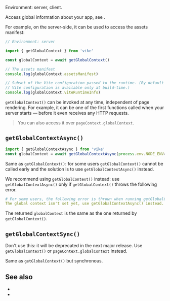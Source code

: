 
Environment: server, client.

Access global information about your app, see <Link href="/globalContext" />.

For example, on the server-side, it can be used to access <Link href="/preloading#assets-manifest">the assets manifest</Link>:

```js
// Environment: server

import { getGlobalContext } from 'vike'

const globalContext = await getGlobalContext()

// The assets manifest
console.log(globalContext.assetsManifest)

// Subset of the Vite configuration passed to the runtime. (By default the
// Vite configuration is available only at build-time.)
console.log(globalContext.viteRuntimeInfo)
```

`getGlobalContext()` can be invoked at any time, independent of page rendering. For example, it can be one of the first functions called when your server starts — before it even receives any HTTP requests.

> You can also access it <Link href="/pageContext">over `pageContext.globalContext`</Link>.


## `getGlobalContextAsync()`

```js
import { getGlobalContextAsync } from 'vike'
const globalContext = await getGlobalContextAsync(process.env.NODE_ENV==='production')
```

Same as `getGlobalContext()`: for some users `getGlobalContext()` cannot be called early and the solution is to use `getGlobalContextAsync()` instead.

We recommend using `getGlobalContext()` instead: use `getGlobalContextAsync()` only if `getGlobalContext()` throws the following error.

```yaml
# For some users, the following error is thrown when running getGlobalContext()
The global context isn't set yet, use getGlobalContextAsync() instead.
```

The returned `globalContext` is the same as the one returned by `getGlobalContext()`.


## `getGlobalContextSync()`

<Warning>Don't use this: it will be deprecated in the next major release. Use `getGlobalContext()` or <Link href="/pageContext">`pageContext.globalContext`</Link> instead.</Warning>

Same as `getGlobalContext()` but synchronous.


## See also

- <Link href="/globalContext" />
- <Link href="/getVikeConfig" />
